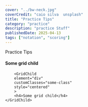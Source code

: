 ```yaml
---
cover: "../bw-neck.jpg"
coverCredit: "caio silva  unsplash"
title: "Practice Tips"
category: "practice"
description: "practice Stuff"
publishedDate: 2025-04-13
tags: ["notation", "scoring"]
---
```



Practice Tips

<Grid element="div" grid="page" customClasses="some-class">
        <h4>Some grid child</h4>

        <GridChild
        element="div"
        customClasses="some-class"
        style="centered"
        >
        <h4>Some grid child</h4>
    </GridChild>
</Grid>